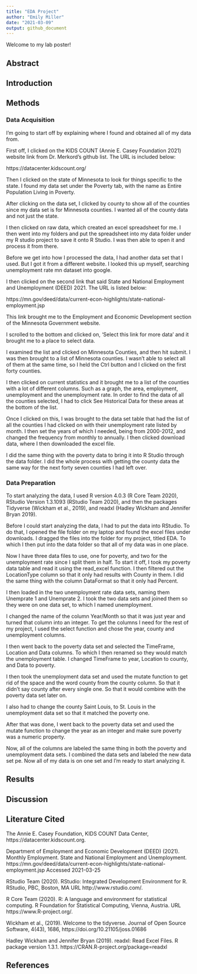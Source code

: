 ```yaml
---
title: "EDA Project"
author: "Emily Miller"
date: "2021-03-09"
output: github_document
---
```


Welcome to my lab poster!

## Abstract

## Introduction

## Methods

### Data Acquisition

I'm going to start off by explaining where I found and obtained all of my data 
from.

First off, I clicked on the KIDS COUNT (Annie E. Casey Foundation 2021) website 
link from Dr. Merkord's github list. The URL is included below:

https://datacenter.kidscount.org/

Then I clicked on the state of Minnesota to look for things specific to the 
state. I found my data set under the Poverty tab, with the name as Entire 
Population Living in Poverty.

After clicking on the data set, I clicked by county to show all of the counties 
since my data set is for Minnesota counties. I wanted all of the county data and
not just the state.

I then clicked on raw data, which created an excel spreadsheet for me. I then 
went into my folders and put the spreadsheet into my data folder under my R 
studio project to save it onto R Studio. I was then able to open it and process 
it from there.

Before we get into how I processed the data, I had another data set that I used.
But I got it from a different website. I looked this up myself, searching 
unemployment rate mn dataset into google.

I then clicked on the second link that said State and National Employment and 
Unemployment (DEED) 2021. The URL is listed below:

https://mn.gov/deed/data/current-econ-highlights/state-national-employment.jsp

This link brought me to the Employment and Economic Development section of the 
Minnesota Government website.

I scrolled to the bottom and clicked on, 'Select this link for more data' and it 
brought me to a place to select data.

I examined the list and clicked on Minnesota Counties, and then hit submit. I 
was then brought to a list of Minnesota counties. I wasn't able to select all of
them at the same time, so I held the Ctrl button and I clicked on the first 
forty counties.

I then clicked on current statistics and it brought me to a list of the counties 
with a lot of different columns. Such as a graph, the area, employment, 
unemployment and the unemployment rate. In order to find the data of all the 
counties selected, I had to click See Historical Data for these areas at the 
bottom of the list.

Once I clicked on this, I was brought to the data set table that had the list of 
all the counties I had clicked on with their unemployment rate listed by month. 
I then set the years of which I needed, being from 2000-2012, and changed the 
frequency from monthly to annually. I then clicked download data, where I then 
downloaded the excel file.

I did the same thing with the poverty data to bring it into R Studio through the 
data folder. I did the whole process with getting the county data the same way 
for the next forty seven counties I had left over.

### Data Preparation

To start analyzing the data, I used R version 4.0.3 (R Core Team 2020), RStudio 
Version 1.3.1093 (RStudio Team 2020), and then the packages Tidyverse 
(Wickham et al., 2019), and readxl (Hadley Wickham and Jennifer Bryan 2019).

Before I could start analyzing the data, I had to put the data into RStudio. To 
do that, I opened the file folder on my laptop and found the excel files under 
downloads. I dragged the files into the folder for my project, titled EDA. To 
which I then put into the data folder so that all of my data was in one place.

Now I have three data files to use, one for poverty, and two for the 
unemployment rate since I split them in half. To start it off, I took my
poverty data table and read it using the read_excel function. I then filtered 
out the LocationType column so that it only had results with County in them. I 
did the same thing with the column DataFormat so that it only had Percent.

I then loaded in the two unemployment rate data sets, naming them Unemprate 1 
and Unemprate 2. I took the two data sets and joined them so they were on one 
data set, to which I named unemployment.

I changed the name of the column Year/Month so that it was just year and turned 
that column into an integer. To get the columns I need for the rest of my 
project, I used the select function and chose the year, county and unemployment
columns.

I then went back to the poverty data set and selected the TimeFrame, Location 
and Data columns. To which I then renamed so they would match the unemployment 
table. I changed TimeFrame to year, Location to county, and Data to poverty.

I then took the unemployment data set and used the mutate function to get rid of 
the space and the word county from the county column. So that it didn't say 
county after every single one. So that it would combine with the poverty data 
set later on.

I also had to change the county Saint Louis, to St. Louis in the unemployment 
data set so that it matched the poverty one.

After that was done, I went back to the poverty data set and used the mutate 
function to change the year as an integer and make sure poverty was a numeric
property.

Now, all of the columns are labeled the same thing in both the poverty and
unemployment data sets. I combined the data sets and labeled the new data set 
pe. Now all of my data is on one set and I'm ready to start analyzing it.

## Results

## Discussion

## Literature Cited

The Annie E. Casey Foundation, KIDS COUNT Data Center, 
https://datacenter.kidscount.org.

Department of Employment and Economic Development (DEED) (2021). 
Monthly Employment. State and National Employment and Unemployment.
https://mn.gov/deed/data/current-econ-highlights/state-national-employment.jsp 
Accessed 2021-03-25

RStudio Team (2020). RStudio: Integrated
  Development Environment for R. RStudio, PBC,
  Boston, MA URL http://www.rstudio.com/.

R Core Team (2020). R: A language and environment 
for statistical computing. R Foundation for 
Statistical Computing, Vienna, Austria. 
URL https://www.R-project.org/.

Wickham et al., (2019). Welcome to the tidyverse.
  Journal of Open Source Software, 4(43), 1686,
  https://doi.org/10.21105/joss.01686
  
Hadley Wickham and Jennifer Bryan (2019). readxl:
  Read Excel Files. R package version 1.3.1.
  https://CRAN.R-project.org/package=readxl



## References


